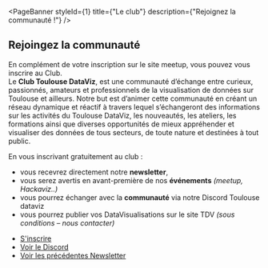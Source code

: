 

<PageBanner 
    styleId={1}
    title={"Le club"}
    description={"Rejoignez la communauté !"}
/>

<section id="one">
<div className="inner">

# Rejoingez la communauté

En complément de votre inscription sur le site meetup, vous pouvez vous inscrire au Club.  
Le **Club Toulouse DataViz**, est une communauté d’échange entre curieux, passionnés, amateurs et professionnels de la visualisation de données sur Toulouse 
et ailleurs. Notre but est d’animer cette communauté en créant un réseau dynamique et réactif à travers lequel s’échangeront des informations sur 
les activités du Toulouse DataViz, les nouveautés, les ateliers, les formations ainsi que diverses opportunités de mieux appréhender et visualiser des 
données de tous secteurs, de toute nature et destinées à tout public. 

En vous inscrivant gratuitement au club :
- vous recevrez directement notre **newsletter**,
- vous serez avertis en avant-première de nos **événements** *(meetup, Hackaviz..)*
- vous pourrez échanger avec la **communauté** via notre Discord Toulouse dataviz
- vous pourrez publier vos DataVisualisations sur le site TDV *(sous conditions – nous contacter)*

<ul className="actions">
  <li><a href={clubInscriptionLink} target="_blank" rel="noreferrer" className="button medium">S'inscrire</a></li>
  <li><a href={discordLink} target="_blank" rel="noreferrer" className="button medium">Voir le Discord</a></li>
  <li><a href={newslettersUrl} target="_blank" rel="noreferrer" className="button medium">Voir les précédentes Newsletter</a></li>
</ul>

<Gallery />

</div>
</section>